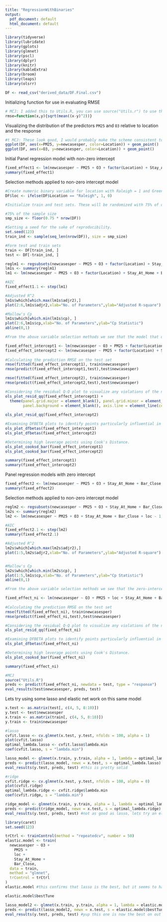 ```yaml
---
title: "RegressionWithBinaries"
output:
  pdf_document: default
  html_document: default
---
```

```r
library(tidyverse)
library(lubridate)
library(gplots)
library(glmnet)
library(pscl)
library(dplyr)
library(knitr)
library(kableExtra)
library(broom)
library(leaps)
library(olsrr)
```

```r
DF <- read_csv("derived_data/DF.Final.csv")
```

Initializing function for use in evaluating RMSE
```r
# MCJ: I added this to Utils.R, you can use source("Utils.r") to use this instead for the future
rmse=function(x,y){sqrt(mean((x-y)^2))}
```

Visualizing the distribution of the predictors `PM25` and `O3` relative to location and the response
```r
#t MCJ: These look good, I would probably make the scheme consistent to add to paper though, I will do this in about an hour
ggplot(DF, aes(x=PM25, y=newcasesper, color=Location)) + geom_point()
ggplot(DF, aes(x=O3, y=newcasesper, color=Location)) + geom_point()
```


Initial Panel regression model with non-zero intercept
```r
fixed_effect1 <- lm(newcasesper ~ PM25 + O3 + factor(Location) + Stay_At_Home + Bar_Close, DF)
summary(fixed_effect1)
```

Selection methods applied to non-zero intercept model
```r
#Create numeric binary variable for location with Raleigh = 1 and Greenville = 0.
DF$loc <- ifelse(DF$Location == "Raleigh", 1, 0)

#Initialize train and test sets. These will be randomized with 75% of observations composing the training set and 25% of the observations composing the test set.

#75% of the sample size
smp_size <- floor(0.75 * nrow(DF))

#Setting a seed for the sake of reproducibility.
set.seed(123)
train_ind <- sample(seq_len(nrow(DF)), size = smp_size)

#Form test and train sets
train <- DF[train_ind, ]
test <- DF[-train_ind, ]

reglm1 <- regsubsets(newcasesper ~ PM25 + O3 + factor(Location) + Stay_At_Home + Bar_Close, train)
lm1s <- summary(reglm1)
lm1 <- lm(newcasesper ~ PM25 + O3 + factor(Location) + Stay_At_Home + Bar_Close, train)

#AIC
fixed_effect1.1 <- step(lm1)

#Adjusted R^2
lm1s$which[which.max(lm1s$adjr2),]
plot(2:6,lm1s$adjr2,xlab="No. of Parameters",ylab="Adjusted R-square")

#Mallow's Cp
lm1s$which[which.min(lm1s$cp), ]
plot(2:6,lm1s$cp,xlab="No. of Parameters",ylab="Cp Statistic")
abline(0,1)

#From the above variable selection methods we see that the model that optimizes the Adjusted R^2 metric is the one predicting `newcasesper` by an intercept term and the variables `PM25`, `O3`, `factor(Location)Raleigh`, `Stay_At_Home`, and `Bar_Close`. The model that optimizes the AIC and Mallow's Cp statistic is the one predicting `newcasesper` by an intercept term and the variables `PM25`, `factor(Location)Raleigh`, `Stay_At_Home`, and `Bar_Close`. However, the statistic for this model is slightly above the Cp = p line when considering the Mallow's Cp metric. We will thereby proceed by considering both of these models.

fixed_effect_intercept1 <- lm(newcasesper ~ O3 + PM25 + factor(Location) + Stay_At_Home + Bar_Close, train)
fixed_effect_intercept2 <- lm(newcasesper ~ PM25 + factor(Location) + Stay_At_Home + Bar_Close, train)
 
#Calculating the prediction RMSE on the test set
rmse(fitted(fixed_effect_intercept1), train$newcasesper)
rmse(predict(fixed_effect_intercept1,test),test$newcasesper)

rmse(fitted(fixed_effect_intercept2), train$newcasesper)
rmse(predict(fixed_effect_intercept2,test),test$newcasesper)

#Considering the residual Q-Q plot to visualize any violations of the normality assumption.
ols_plot_resid_qq(fixed_effect_intercept1) +
  theme(panel.grid.major = element_blank(), panel.grid.minor = element_blank(),
        panel.background = element_blank(), axis.line = element_line(colour = "black"))
    
ols_plot_resid_qq(fixed_effect_intercept2)

#Examining DFBETA plots to identify points particularly influential in estimating each parameter.
ols_plot_dfbetas(fixed_effect_intercept1)
ols_plot_dfbetas(fixed_effect_intercept2)

#Determining high leverage points using Cook's Distance. 
ols_plot_cooksd_bar(fixed_effect_intercept1)
ols_plot_cooksd_bar(fixed_effect_intercept2)

summary(fixed_effect_intercept1)
summary(fixed_effect_intercept2)
```

Panel regression models with zero intercept
```r
fixed_effect2 <- lm(newcasesper ~ PM25 + O3 + Stay_At_Home + Bar_Close + loc - 1, train)
summary(fixed_effect2)
```

Selection methods applied to non-zero intercept model
```r
reglm2 <- regsubsets(newcasesper ~ PM25 + O3 + Stay_At_Home + Bar_Close + loc, train, intercept = F)
lm2s <- summary(reglm2)
lm2 <- lm(newcasesper ~ PM25 + O3 + Stay_At_Home + Bar_Close + loc - 1, train)

#AIC
fixed_effect2.1 <- step(lm2)
summary(fixed_effect2.1)

#Adjusted R^2
lm2s$which[which.max(lm2s$adjr2),]
plot(1:5,lm2s$adjr2,xlab="No. of Parameters",ylab="Adjusted R-square")


#Mallow's Cp
lm2s$which[which.min(lm2s$cp), ]
plot(1:5,lm1s$cp,xlab="No. of Parameters",ylab="Cp Statistic")
abline(0,1)

#From the above variable selection methods we see that the zero-intercept model that optimizes the Adjusted R^2, AIC, and Mallow's Cp metrics is the one predicting `newcasesper` by the variables `PM25`, 'O3', `loc`, `Stay_At_Home`, and `Bar_Close`. In other words, the complete model is the one that optimizes the values of all three variable selection methods. We will thereby proceed by considering this model.

fixed_effect_ni <- lm(newcasesper ~ O3 + PM25 + loc + Stay_At_Home + Bar_Close - 1, train)
 
#Calculating the prediction RMSE on the test set
rmse(fitted(fixed_effect_ni), train$newcasesper)
rmse(predict(fixed_effect_ni,test),test$newcasesper)

#Considering the residual Q-Q plot to visualize any violations of the normality assumption.
ols_plot_resid_qq(fixed_effect_ni)

#Examining DFBETA plots to identify points particularly influential in estimating each parameter.
ols_plot_dfbetas(fixed_effect_ni)

#Determining high leverage points using Cook's Distance. 
ols_plot_cooksd_bar(fixed_effect_ni)

summary(fixed_effect_ni)
```

```r
#MCJ
source("Utils.R")
preds <- predict(fixed_effect_ni, newdata = test, type = "response")
eval_results(test$newcasesper, preds, test)
```

Lets try using some lasso and elastic net work on this same model

```r
x.test <- as.matrix(test[, c(4, 5, 8:10)])
y.test <- test$newcasesper
x.train <- as.matrix(train[, c(4, 5, 8:10)])
y.train <- train$newcasesper

#lasso
cvfit.lasso <- cv.glmnet(x.test, y.test, nfolds = 100, alpha = 1)
plot(cvfit.lasso)
optimal_lambda.lasso <- cvfit.lasso$lambda.min
coef(cvfit.lasso, s = "lambda.min")

lasso_model <- glmnet(x.train, y.train, alpha = 1, lambda = optimal_lambda.lasso)
preds <- predict(lasso_model, newx = x.test, s = optimal_lambda.lasso)
eval_results(y.test, preds, test) #this is pretty solid

#ridge
cvfit.ridge <- cv.glmnet(x.test, y.test, nfolds = 100, alpha = 0)
plot(cvfit.ridge)
optimal_lambda.ridge <- cvfit.ridge$lambda.min
coef(cvfit.ridge, s = "lambda.min")

ridge_model <- glmnet(x.train, y.train, alpha = 1, lambda = optimal_lambda.ridge)
preds <- predict(ridge_model, newx = x.test, s = optimal_lambda.ridge)
eval_results(y.test, preds, test) #not as good as lasso, lets try an elastic net

library(caret)
set.seed(123)

trCtrl <- trainControl(method = "repeatedcv", number = 50)
elastic.model <- train(
  newcasesper ~ O3 + 
    PM25 + 
    loc + 
    Stay_At_Home + 
    Bar_Close,
  data = train, 
  method = "glmnet",
  trControl = trCtrl
)
elastic.model #this confirms that lasso is the best, but it seems to have found a better lambda, lets try using this is a new model

elastic.model$bestTune

lasso_model2 <- glmnet(x.train, y.train, alpha = 1, lambda = elastic.model$bestTune$lambda)
preds <- predict(lasso_model2, newx = x.test, s = elastic.model$bestTune$lambda)
eval_results(y.test, preds, test) #yup this one is now the best on out of sample data
```

